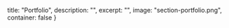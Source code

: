   title: "Portfolio",
  description: "",
  excerpt: "",
  image: "section-portfolio.png",
  container: false
}

<portfolio />
